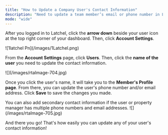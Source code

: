 ```yaml
---
title: "How to Update a Company User's Contact Information"
description: "Need to update a team member’s email or phone number in Latchel? This guide shows you how to quickly edit a company user’s contact details to keep your account information current."
mode: "wide"
---
```


After you logged in to Latchel, click the **arrow down** beside your user icon at the top right corner of your dashboard. Then, click **Account Settings**.

<Frame>
  ![1latchel Pn](/images/1Latchel.png)
</Frame>

From the **Account Settings** page, click **Users**. Then, click the **name of the user** you need to update the contact information.

<Frame>
  ![](/images/rtaImage-704.jpg)
</Frame>

Once you click the user's name, it will take you to the **Member's Profile page**. From there, you can update the user's phone number and/or email address. Click **Save** to save the changes you made.

<Tip>
  You can also add secondary contact information if the user or property manager has multiple phone numbers and email addresses.
</Tip>

<Frame>
  ![](/images/rtaImage-705.jpg)
</Frame>

And there you go\! That's how easily you can update any of your user's contact information\!